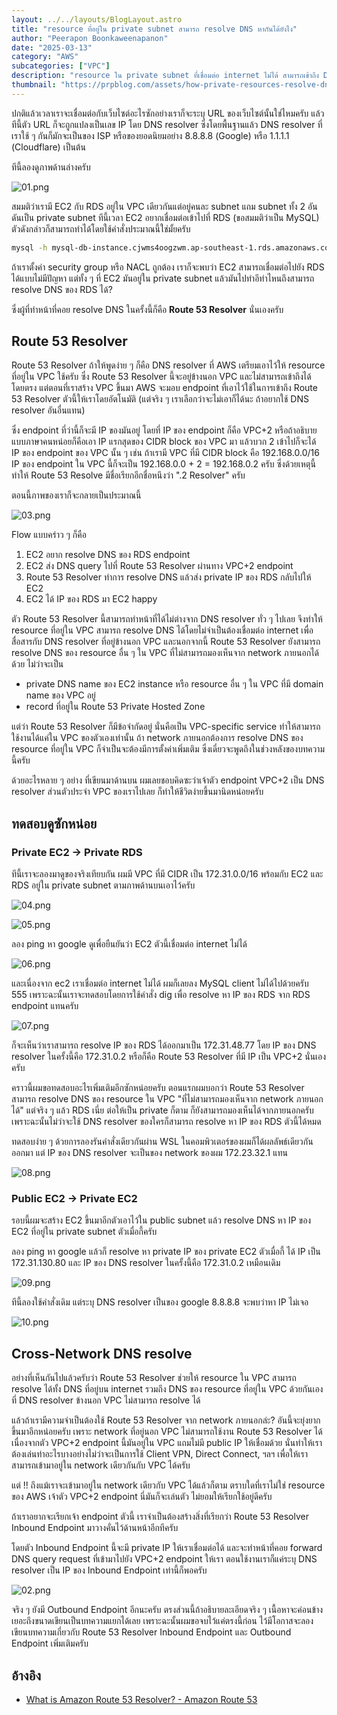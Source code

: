 ```yaml
---
layout: ../../layouts/BlogLayout.astro
title: "resource ที่อยู่ใน private subnet สามารถ resolve DNS หากันได้ยังไง"
author: "Peerapon Boonkaweenapanon"
date: "2025-03-13"
category: "AWS"
subcategories: ["VPC"]
description: "resource ใน private subnet ที่เชื่อมต่อ internet ไม่ได้ สามารถเข้าถึง DNS resolve ได้ยังไง บทความนี้มีคำตอบครับ"
thumbnail: "https://prpblog.com/assets/how-private-resources-resolve-dns/thumbnail.png"
---
```


ปกติแล้วเวลาเราจะเชื่อมต่อกับเว็บไซต์อะไรซักอย่างเราก็จะระบุ URL ของเว็บไซต์นั้นใช่ไหมครับ แล้วทีนี้ตัว URL ก็จะถูกแปลงเป็นเลข IP โดย DNS resolver ซึ่งโดยพื้นฐานแล้ว DNS resolver ที่เราใช้ ๆ กันก็มักจะเป็นของ ISP หรือของยอดนิยมอย่าง 8.8.8.8 (Google) หรือ 1.1.1.1 (Cloudflare) เป็นต้น

ทีนี้ลองดูภาพด้านล่างครับ

![01.png](https://prpblog.com/assets/how-private-resources-resolve-dns/01.png)

สมมติว่าเรามี EC2 กับ RDS อยู่ใน VPC เดียวกันแต่อยู่คนละ subnet แถม subnet ทั้ง 2 อันดันเป็น private subnet ทีนี้เวลา EC2 อยากเชื่อมต่อเข้าไปที่ RDS (ขอสมมติว่าเป็น MySQL) ตัวดังกล่าวก็สามารถทำได้โดยใช้คำสั่งประมาณนี้ใช่มั้ยครับ

```bash
mysql -h mysql-db-instance.cjwms4oogzwm.ap-southeast-1.rds.amazonaws.com -u admin
```

ถ้าเราตั้งค่า security group หรือ NACL ถูกต้อง เราก็จะพบว่า EC2 สามารถเชื่อมต่อไปยัง RDS ได้แบบไม่มีปัญหา
แต่ทั้ง ๆ ที่ EC2 มันอยู่ใน private subnet แล้วมันไปทำอีท่าไหนถึงสามารถ resolve DNS ของ RDS ได้?

ซึ่งผู้ที่ทำหน้าที่คอย resolve DNS ในครั้งนี้ก็คือ **Route 53 Resolver** นั่นเองครับ

## Route 53 Resolver

Route 53 Resolver ถ้าให้พูดง่าย ๆ ก็คือ DNS resolver ที่ AWS เตรียมเอาไว้ให้ resource ที่อยู่ใน VPC ใช้ครับ ซึ่ง Route 53 Resolver นี้จะอยู่ข้างนอก VPC และไม่สามารถเข้าถึงได้โดยตรง แต่ตอนที่เราสร้าง VPC ขึ้นมา AWS จะมอบ endpoint ที่เอาไว้ใช้ในการเข้าถึง Route 53 Resolver ตัวนี้ให้เราโดยอัตโนมัติ (แต่จริง ๆ เราเลือกว่าจะไม่เอาก็ได้นะ ถ้าอยากใช้ DNS resolver อันอื่นแทน)

ซึ่ง endpoint ที่ว่านี้ก็จะมี IP ของมันอยู่ โดยที่ IP ของ endpoint ก็คือ VPC+2 หรือถ้าอธิบายแบบภาษาคนหน่อยก็คือเอา IP แรกสุดของ CIDR block ของ VPC มา แล้วบวก 2 เข้าไปก็จะได้ IP ของ endpoint ของ VPC นั้น ๆ เช่น ถ้าเรามี VPC ที่มี CIDR block คือ 192.168.0.0/16 IP ของ endpoint ใน VPC นี้ก็จะเป็น 192.168.0.0 + 2 = 192.168.0.2 ครับ ซึ่งด้วยเหตุนี้ ทำให้ Route 53 Resolve มีชื่อเรียกอีกชื่อหนึงว่า ".2 Resolver" ครับ

ตอนนี้ภาพของเราก็จะกลายเป็นประมาณนี้

![03.png](https://prpblog.com/assets/how-private-resources-resolve-dns/03.png)

Flow แบบคร่าว ๆ ก็คือ

1. EC2 อยาก resolve DNS ของ RDS endpoint
2. EC2 ส่ง DNS query ไปที่ Route 53 Resolver ผ่านทาง VPC+2 endpoint
3. Route 53 Resolver ทำการ resolve DNS แล้วส่ง private IP ของ RDS กลับไปให้ EC2
4. EC2 ได้ IP ของ RDS มา EC2 happy

ตัว Route 53 Resolver นี้สามารถทำหน้าที่ได้ไม่ต่างจาก DNS resolver ทั่ว ๆ ไปเลย จึงทำให้ resource ที่อยู่ใน VPC สามารถ resolve DNS ได้โดยไม่จำเป็นต้องเชื่อมต่อ internet เพื่อสื่อสารกับ DNS resolver ที่อยู่ข้างนอก VPC และนอกจากนี้ Route 53 Resolver ยังสามารถ resolve DNS ของ resource อื่น ๆ ใน VPC ที่ไม่สามารถมองเห็นจาก network ภายนอกได้ด้วย ไม่ว่าจะเป็น

- private DNS name ของ EC2 instance หรือ resource อื่น ๆ ใน VPC ที่มี domain name ของ VPC อยู่
- record ที่อยู่ใน Route 53 Private Hosted Zone

แต่ว่า Route 53 Resolver ก็มีข้อจำกัดอยู่ นั่นคือเป็น VPC-specific service ทำให้สามารถใช้งานได้แค่ใน VPC ของตัวเองเท่านั้น ถ้า network ภายนอกต้องการ resolve DNS ของ resource ที่อยู่ใน VPC ก็จำเป็นจะต้องมีการตั้งค่าเพิ่มเติม ซึ่งเดี๋ยวจะพูดถึงในช่วงหลังของบทความนี้ครับ

ด้วยอะไรหลาย ๆ อย่าง ที่เขียนมาด้านบน ผมเลยชอบคิดซะว่าเจ้าตัว endpoint VPC+2 เป็น DNS resolver ส่วนตัวประจำ VPC ของเราไปเลย ก็ทำให้ชีวิตง่ายขึ้นมานิดหน่อยครับ

## ทดสอบดูซักหน่อย

### Private EC2 → Private RDS

ทีนี้เราจะลองมาดูของจริงเทียบกัน ผมมี VPC ที่มี CIDR เป็น 172.31.0.0/16 พร้อมกับ EC2 และ RDS อยู่ใน private subnet ตามภาพด้านบนเอาไว้ครับ

![04.png](https://prpblog.com/assets/how-private-resources-resolve-dns/04.png)

![05.png](https://prpblog.com/assets/how-private-resources-resolve-dns/05.png)

ลอง ping หา google ดูเพื่อยืนยันว่า EC2 ตัวนี้เชื่อมต่อ internet ไม่ได้

![06.png](https://prpblog.com/assets/how-private-resources-resolve-dns/06.png)

และเนื่องจาก ec2 เราเชื่อมต่อ internet ไม่ได้ ผมก็เลยลง MySQL client ไม่ได้ไปด้วยครับ 555 เพราะฉะนั้นเราจะทดสอบโดยการใช้คำสั่ง dig เพื่อ resolve หา IP ของ RDS จาก RDS endpoint แทนครับ

![07.png](https://prpblog.com/assets/how-private-resources-resolve-dns/07.png)

ก็จะเห็นว่าเราสามารถ resolve IP ของ RDS ได้ออกมาเป็น 172.31.48.77 โดย IP ของ DNS resolver ในครั้งนี้คือ 172.31.0.2 หรือก็คือ Route 53 Resolver ที่มี IP เป็น VPC+2 นั่นเองครับ

คราวนี้ผมขอทดสอบอะไรเพิ่มเติมอีกซักหน่อยครับ ตอนแรกผมบอกว่า Route 53 Resolver สามารถ resolve DNS ของ resource ใน VPC "ที่ไม่สามารถมองเห็นจาก network ภายนอกได้" แต่จริง ๆ แล้ว RDS เนี่ย ต่อให้เป็น private ก็ตาม ก็ยังสามารถมองเห็นได้จากภายนอกครับ เพราะฉะนั้นไม่ว่าจะใช้ DNS resolver ของใครก็สามารถ resolve หา IP ของ RDS ตัวนี้ได้หมด

ทดสอบง่าย ๆ ด้วยการลองรันคำสั่งเดียวกันผ่าน WSL ในคอมพิวเตอร์ของผมก็ได้ผลลัพธ์เดียวกันออกมา แต่ IP ของ DNS resolver จะเป็นของ network ของผม 172.23.32.1 แทน

![08.png](https://prpblog.com/assets/how-private-resources-resolve-dns/08.png)

### Public EC2 → Private EC2

รอบนี้ผมจะสร้าง EC2 ขึ้นมาอีกตัวเอาไว้ใน public subnet แล้ว resolve DNS หา IP ของ EC2 ที่อยู่ใน private subnet ตัวเมื่อกี้ครับ

ลอง ping หา google แล้วก็ resolve หา private IP ของ private EC2 ตัวเมื่อกี้ ได้ IP เป็น 172.31.130.80 และ IP ของ DNS resolver ในครั้งนี้คือ 172.31.0.2 เหมือนเดิม

![09.png](https://prpblog.com/assets/how-private-resources-resolve-dns/09.png)

ทีนี้ลองใช้คำสั่งเดิม แต่ระบุ DNS resolver เป็นของ google 8.8.8.8 จะพบว่าหา IP ไม่เจอ

![10.png](https://prpblog.com/assets/how-private-resources-resolve-dns/10.png)

## Cross-Network DNS resolve

อย่างที่เห็นกันไปแล้วครับว่า Route 53 Resolver ช่วยให้ resource ใน VPC สามารถ resolve ได้ทั้ง DNS ที่อยู่บน internet รวมถึง DNS ของ resource ที่อยู่ใน VPC ด้วยกันเอง ที่ DNS resolver ข้างนอก VPC ไม่สามารถ resolve ได้

แล้วถ้าเรามีความจำเป็นต้องใช้ Route 53 Resolver จาก network ภายนอกล่ะ? อันนี้จะยุ่งยากขึ้นมาอีกหน่อยครับ เพราะ network ที่อยู่นอก VPC ไม่สามารถใช้งาน Route 53 Resolver ได้ เนื่องจากตัว VPC+2 endpoint นี้มันอยู่ใน VPC แถมไม่มี public IP ให้เชื่อมด้วย นั่นทำให้เราต้องเล่นท่าอะไรบางอย่างไม่ว่าจะเป็นการใช้ Client VPN, Direct Connect, ฯลฯ เพื่อให้เราสามารถเข้ามาอยู่ใน network เดียวกันกับ VPC ได้ครับ

แต่ !! ถึงแม้เราจะเข้ามาอยู่ใน network เดียวกับ VPC ได้แล้วก็ตาม ตราบใดที่เราไม่ใช่ resource ของ AWS เจ้าตัว VPC+2 endpoint นี่มันก็จะเล่นตัว ไม่ยอมให้เรียกใช้อยู่ดีครับ

ถ้าเราอยากจะเรียกเจ้า endpoint ตัวนี้ เราจำเป็นต้องสร้างสิ่งที่เรียกว่า Route 53 Resolver Inbound Endpoint มาวางคั่นไว้ด้านหน้าอีกทีครับ

โดยตัว Inbound Endpoint นี้จะมี private IP ให้เราเชื่อมต่อได้ และจะทำหน้าที่คอย forward DNS query request ที่เข้ามาไปยัง VPC+2 endpoint ให้เรา ตอนใช้งานเราก็แค่ระบุ DNS resolver เป็น IP ของ Inbound Endpoint เท่านี้ก็พอครับ

![02.png](https://prpblog.com/assets/how-private-resources-resolve-dns/02.png)

จริง ๆ ยังมี Outbound Endpoint อีกนะครับ ตรงส่วนนี้ถ้าอธิบายละเอียดจริง ๆ เนื้อหาจะค่อนข้างเยอะถึงขนาดเขียนเป็นบทความแยกได้เลย เพราะฉะนั้นผมขอจบไว้แค่ตรงนี้ก่อน ไว้มีโอกาสจะลองเขียนบทความเกี่ยวกับ Route 53 Resolver Inbound Endpoint และ Outbound Endpoint เพิ่มเติมครับ

## อ้างอิง

- [What is Amazon Route&nbsp;53 Resolver? - Amazon Route 53](https://docs.aws.amazon.com/Route53/latest/DeveloperGuide/resolver.html)
